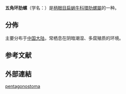 {{Speciesbox
| genus = Plectotropis
| species = pentagonostoma
| authority = Moellendroff, 1899
}}
'''五角环肋螺'''（学名：''{{lang|la|Plectotropis pentagonostoma}}''）是[[柄眼目|柄眼目]][[扁蜗牛科|扁蜗牛科]][[環肋螺屬|環肋螺屬]]的一种{{r|shell_6351}}。

==分佈==
主要分布于[[中国大陆|中国大陆]]，常栖息在阴暗潮湿、多腐殖质的环境。
==参考文献==
{{reflist|refs=
<ref name="shell_6351">{{cite web
 |url          = http://shell.sinica.edu.tw/chinese/shellbase_detail.php?science_no=6351
 |title        = 国际贝库：五角环肋螺
 |publisher    = 台湾贝类资料库
 |access-date  = 2018-05-21
 |language     = zh-hant
 |archive-date = 2016-03-04
 |archive-url  = https://web.archive.org/web/20160304090952/http://shell.sinica.edu.tw/chinese/shellbase_detail.php?science_no=6351
 |dead-url     = no
}}</ref>
}}

==外部連結==
{{commons category|Plectotropis pentagonostoma}}
{{Taxonbar}}

[[Category:环肋螺属|pentagonostoma]]


{{Mollusc-stub}}